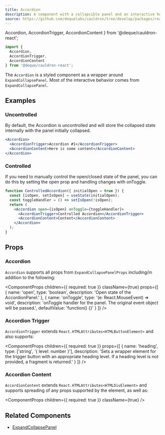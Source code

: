 ```yaml
---
title: Accordion
description: A component with a collapsible panel and an interactive heading to toggle the panel.
source: https://github.com/dequelabs/cauldron/tree/develop/packages/react/src/components/Accordion/Accordion.tsx
---
```


  Accordion,
  AccordionTrigger,
  AccordionContent
} from '@deque/cauldron-react';

```jsx
import {
  Accordion,
  AccordionTrigger,
  AccordionContent
} from '@deque/cauldron-react';
```

The `Accordion` is a styled component as a wrapper around `ExpandCollapsePanel`. Most of the interactive behavior comes from `ExpandCollapsePanel`.

## Examples

### Uncontrolled

By default, the Accordion is uncontrolled and will store the collapsed state internally with the panel initially collapsed.

```jsx example
<Accordion>
  <AccordionTrigger>Accordion #1</AccordionTrigger>
  <AccordionContent>Here is some content</AccordionContent>
</Accordion>
```

### Controlled

If you need to manually control the open/closed state of the panel, you can do this by setting the open prop and handling changes with onToggle.

```jsx example
function ControlledAccordion({ initialOpen = true }) {
  const [isOpen, setIsOpen] = useState(initialOpen);
  const toggleHandler = () => setIsOpen(!isOpen);
  return (
    <Accordion open={isOpen} onToggle={toggleHandler}>
      <AccordionTrigger>Controlled Accordion</AccordionTrigger>
      <AccordionContent>Content</AccordionContent>
    </Accordion>
  );
}
```

## Props

### Accordion

`Accordion` supports all props from `ExpandCollapsePanelProps` including/in addition to the following:

<ComponentProps
  children={{ required: true }}
  className={true}
  props={[
    {
      name: 'open',
      type: 'boolean',
      description: 'Open state of the AccordionPanel.'
    },
    {
      name: 'onToggle',
      type: '(e: React.MouseEvent<HTMLButtonElement>) => void',
      description:
        'onToggle handler for the panel. The original event object will be passed.',
      defaultValue: 'function() {}'
    }
  ]}
/>

### Accordion Trigger

`AccordionTrigger` extends `React.HTMLAttributes<HTMLButtonElement>` and also supports:

<ComponentProps
  children={{ required: true }}
  props={[
    {
      name: 'heading',
      type: ['string', '{ level: number }'],
      description:
        'Sets a wrapper element for the trigger button with an appropriate heading level. If a heading level is not provided, a fragment is returned.'
    }
  ]}
/>

### Accordion Content

`AccordionContent` extends `React.HTMLAttributes<HTMLDivElement>` and supports spreading of any props supported by the element, as well as:

<ComponentProps children={{ required: true }} className={true} />

## Related Components

- [ExpandCollapsePanel](./ExpandCollapsePanel)
